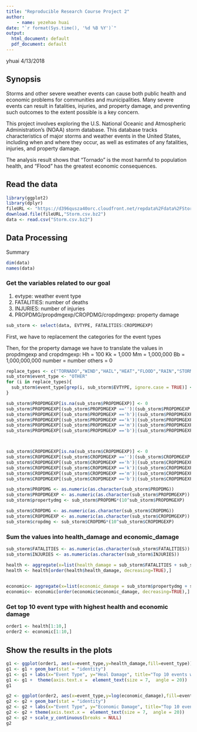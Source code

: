 ---
title: "Reproducible Research Course Project 2"
author:
    - name: yezehao huai
date: "`r format(Sys.time(), '%d %B %Y')`"
output:
  html_document: default
  pdf_document: default
---
yhuai
4/13/2018

## Synopsis 

Storms and other severe weather events can cause both public health and economic problems for communities and municipalities. Many severe events can result in fatalities, injuries, and property damage, and preventing such outcomes to the extent possible is a key concern.

This project involves exploring the U.S. National Oceanic and Atmospheric Administration's (NOAA) storm database. This database tracks characteristics of major storms and weather events in the United States, including when and where they occur, as well as estimates of any fatalities, injuries, and property damage.

The analysis result shows that "Tornado" is the most harmful to population health, and "Flood" has the greatest economic consequences.


## Read the data

```{r}
library(ggplot2)
library(dplyr)
fileURL <- "https://d396qusza40orc.cloudfront.net/repdata%2Fdata%2FStormData.csv.bz2"
download.file(fileURL,"Storm.csv.bz2")
data <- read.csv("Storm.csv.bz2")
```



## Data Processing

Summary
```{r}
dim(data)
names(data)
```


### Get the variables related to our goal
1. evtype: weather event type
2. FATALITIES: number of deaths
3. INJURIES: number of injuries
4. PROPDMG/propdmgexp/CROPDMG/cropdmgexp: property damage

```{r}
sub_storm <- select(data, EVTYPE, FATALITIES:CROPDMGEXP)
```

First, we have to replacement the categories for the event types

Then, for the property damage we have to translate the values in propdmgexp and cropdmgexp:
Hh = 100
Kk = 1,000
Mm = 1,000,000
Bb = 1,000,000,000
number = number
others = 0


```{r}
replace_types <- c("TORNADO","WIND","HAIL","HEAT","FLOOD","RAIN","STORM","HURRICANE", "SNOW", "LIGHTNING", "ICE")
sub_storm$event_type <- "OTHER"
for (i in replace_types){
  sub_storm$event_type[grep(i, sub_storm$EVTYPE, ignore.case = TRUE)] <- i
}

sub_storm$PROPDMGEXP[is.na(sub_storm$PROPDMGEXP)] <- 0
sub_storm$PROPDMGEXP[(sub_storm$PROPDMGEXP =='')|(sub_storm$PROPDMGEXP =='+')|(sub_storm$PROPDMGEXP =='?')|(sub_storm$PROPDMGEXP =='-')|(sub_storm$PROPDMGEXP =='0')] <- 0
sub_storm$PROPDMGEXP[(sub_storm$PROPDMGEXP =='h')|(sub_storm$PROPDMGEXP =='H')] <- 2
sub_storm$PROPDMGEXP[(sub_storm$PROPDMGEXP =='k')|(sub_storm$PROPDMGEXP =='K')] <- 3
sub_storm$PROPDMGEXP[(sub_storm$PROPDMGEXP =='m')|(sub_storm$PROPDMGEXP =='M')] <- 6
sub_storm$PROPDMGEXP[(sub_storm$PROPDMGEXP =='b')|(sub_storm$PROPDMGEXP =='B')] <- 9



sub_storm$CROPDMGEXP[is.na(sub_storm$CROPDMGEXP)] <- 0
sub_storm$CROPDMGEXP[(sub_storm$CROPDMGEXP =='')|(sub_storm$CROPDMGEXP =='+')|(sub_storm$CROPDMGEXP =='?')|(sub_storm$CROPDMGEXP =='-')|(sub_storm$CROPDMGEXP =='0')] <- 0
sub_storm$CROPDMGEXP[(sub_storm$CROPDMGEXP =='h')|(sub_storm$CROPDMGEXP =='H')] <- 2
sub_storm$CROPDMGEXP[(sub_storm$CROPDMGEXP =='k')|(sub_storm$CROPDMGEXP =='K')] <- 3
sub_storm$CROPDMGEXP[(sub_storm$CROPDMGEXP =='m')|(sub_storm$CROPDMGEXP =='M')] <- 6
sub_storm$CROPDMGEXP[(sub_storm$CROPDMGEXP =='b')|(sub_storm$CROPDMGEXP =='B')] <- 9

sub_storm$PROPDMG <- as.numeric(as.character(sub_storm$PROPDMG))
sub_storm$PROPDMGEXP <- as.numeric(as.character(sub_storm$PROPDMGEXP))
sub_storm$propertydmg <- sub_storm$PROPDMG*(10^sub_storm$PROPDMGEXP)

sub_storm$CROPDMG <- as.numeric(as.character(sub_storm$CROPDMG))
sub_storm$CROPDMGEXP <- as.numeric(as.character(sub_storm$CROPDMGEXP))
sub_storm$cropdmg <- sub_storm$CROPDMG*(10^sub_storm$CROPDMGEXP)
```


### Sum the values into health_damage and economic_damage

```{r}
sub_storm$FATALITIES <- as.numeric(as.character(sub_storm$FATALITIES))
sub_storm$INJURIES <- as.numeric(as.character(sub_storm$INJURIES))

health <- aggregate(x=list(health_damage = sub_storm$FATALITIES + sub_storm$INJURIES), by=list(event_type=sub_storm$event_type), FUN=sum, na.rm=TRUE)
health <- health[order(health$health_damage, decreasing=TRUE),]
  

economic<- aggregate(x=list(economic_damage = sub_storm$propertydmg + sub_storm$cropdmg), by=list(event_type=sub_storm$event_type), FUN=sum, na.rm=TRUE)
economic<- economic[order(economic$economic_damage, decreasing=TRUE),]

```


### Get top 10 event type with highest health and economic damage

```{r}
order1 <- health[1:10,]
order2 <- economic[1:10,]
```

## Show the results in the plots
```{r}
g1 <- ggplot(order1, aes(x=event_type,y=health_damage,fill=event_type))
g1 <- g1 + geom_bar(stat = "identity")
g1 <- g1 + labs(x="Event Type", y="Heal Damage", title="Top 10 events with highest Health Damage")
g1 <- g1 +  theme(axis.text.x =  element_text(size = 7,  angle = 20))
g1
```

```{r }
g2 <- ggplot(order2, aes(x=event_type,y=log(economic_damage),fill=event_type))
g2 <- g2 + geom_bar(stat = "identity")
g2 <- g2 + labs(x="Event Type", y="Economic Damage", title="Top 10 events with highest Economic Damage")
g2 <- g2 + theme(axis.text.x =  element_text(size = 7,  angle = 20))
g2 <- g2 + scale_y_continuous(breaks = NULL)
g2

```



